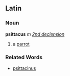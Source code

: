 ==Latin==
===Noun===
'''psittacus''' ''m'' ''[[Wiktionary Appendix:Latin second declension|2nd declension]]''

#a [[parrot]]
===Related Words===
*[[psittacinus]]